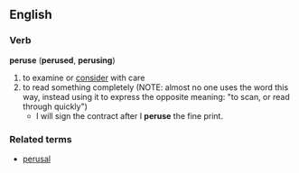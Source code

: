 ==English==
=== Verb ===
'''peruse''' ('''perused''', '''perusing''')
# to examine or [[consider]] with care
# to read something completely (NOTE: almost no one uses the word this way, instead using it to express the opposite meaning: "to scan, or read through quickly")
#* I will sign the contract after I '''peruse''' the fine print.
===Related terms===
*[[perusal]]